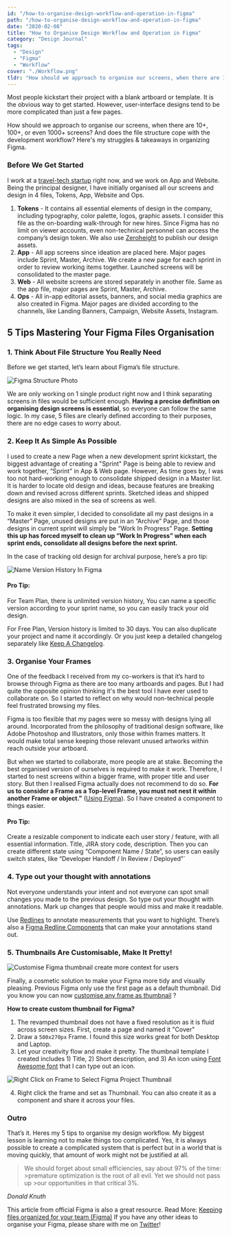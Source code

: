 ```yaml
---
id: "/how-to-organise-design-workflow-and-operation-in-figma"
path: "/how-to-organise-design-workflow-and-operation-in-figma"
date: "2020-02-08"
title: "How to Organise Design Workflow and Operation in Figma"
category: "Design Journal"
tags:
  - "Design"
  - "Figma"
  - "Workflow"
cover: "./Workflow.png"
tldr: "How should we approach to organise our screens, when there are 10+, 100+, or even 1000+? Here's my struggles & takeaways in organizing Figma. "
---
```


Most people kickstart their project with a blank artboard or template. It is the obvious way to get started. However, user-interface designs tend to be more complicated than just a few pages.

How should we approach to organise our screens, when there are 10+, 100+, or even 1000+ screens? And does the file structure cope with the development workflow? Here's my struggles & takeaways in organizing Figma.

### Before We Get Started

I work at a [travel-tech startup](https://www.hyperair.com) right now, and we work on App and Website. Being the principal designer, I have initially organised all our screens and design in 4 files, Tokens, App, Website and Ops.

1. **Tokens** - It contains all essential elements of design in the company, including typography, color palette, logos, graphic assets. I consider this file as the on-boarding walk-through for new hires. Since Figma has no limit on viewer accounts, even non-technical personnel can access the company’s design token. We also use [Zeroheight](https://zeroheight.com/055c0944d/p/68b40e) to publish our design assets.
2. **App** - All app screens since ideation are placed here. Major pages include Sprint, Master, Archive. We create a new page for each sprint in order to review working items together. Launched screens will be consolidated to the master page.
3. **Web** - All website screens are stored separately in another file. Same as the app file, major pages are Sprint, Master, Archive.
4. **Ops** - All in-app editorial assets, banners, and social media graphics are also created in Figma. Major pages are divided according to the channels, like Landing Banners, Campaign, Website Assets, Instagram.

## 5 Tips Mastering Your Figma Files Organisation

### 1. Think About File Structure You Really Need

Before we get started, let’s learn about Figma’s file structure.

![Figma Structure Photo](./figma-file-structure.png)

We are only working on 1 single product right now and I think separating screens in files would be sufficient enough. **Having a precise definition on organising design screens is essential**, so everyone can follow the same logic. In my case, 5 files are clearly defined according to their purposes, there are no edge cases to worry about.

### 2. Keep It As Simple As Possible

I used to create a new Page when a new development sprint kickstart, the biggest advantage of creating a "Sprint" Page is being able to review and work together, “Sprint” in App & Web page. However, As time goes by, I was too not hard-working enough to consolidate shipped design in a Master list. It is harder to locate old design and ideas, because features are breaking down and revised across different sprints. Sketched ideas and shipped designs are also mixed in the sea of screens as well.

To make it even simpler, I decided to consolidate all my past designs in a “Master” Page, unused designs are put in an “Archive” Page, and those designs in current sprint will simply be “Work In Progress” Page. **Setting this up has forced myself to clean up “Work In Progress” when each sprint ends, consolidate all designs before the next sprint.**

In the case of tracking old design for archival purpose, here’s a pro tip:

![Name Version History In Figma](./Name-version-history.png)

#### Pro Tip:

For Team Plan, there is unlimited version history, You can name a specific version according to your sprint name, so you can easily track your old design.

For Free Plan, Version history is limited to 30 days. You can also duplicate your project and name it accordingly. Or you just keep a detailed changelog separately like [Keep A Changelog](https://keepachangelog.com/en/1.0.0/).

### 3. Organise Your Frames

One of the feedback I received from my co-workers is that it’s hard to browse through Figma as there are too many artboards and pages. But I had quite the opposite opinion thinking it's the best tool I have ever used to collaborate on. So I started to reflect on why would non-technical people feel frustrated browsing my files.

Figma is too flexible that my pages were so messy with designs lying all around. Incorporated from the philosophy of traditional design software, like Adobe Photoshop and Illustrators, only those within frames matters. It would make total sense keeping those relevant unused artworks within reach outside your artboard.

But when we started to collaborate, more people are at stake. Becoming the best organised version of ourselves is required to make it work. Therefore, I started to nest screens within a bigger frame, with proper title and user story.
But then I realised Figma actually does not recommend to do so. **For us to consider a Frame as a Top-level Frame, you must not nest it within another Frame or object.”** ([Using Figma](https://help.figma.com/hc/en-us/articles/360041539473-Frames-in-Figma)). So I have created a component to things easier.

#### Pro Tip:

Create a resizable component to indicate each user story / feature, with all essential information. Title, JIRA story code, description. Then you can create different state using “Component Name / State”, so users can easily switch states, like “Developer Handoff / In Review / Deployed”`

### 4. Type out your thought with annotations

Not everyone understands your intent and not everyone can spot small changes you made to the previous design. So type out your thought with annotations. Mark up changes that people would miss and make it readable.

Use [Redlines](https://www.figma.com/c/plugin/781354942292031141/Redlines) to annotate measurements that you want to highlight. There’s also a [Figma Redline Components](https://www.figma.com/resources/assets/figma-redlines/) that can make your annotations stand out.

### 5. Thumbnails Are Customisable, Make It Pretty!

![Customise Figma thumbnail create more context for users](./Figma-Thumbnails.png)

Finally, a cosmetic solution to make your Figma more tidy and visually pleasing. Previous Figma only use the first page as a default thumbnail. Did you know you can now [customise any frame as thumbnail](https://help.figma.com/hc/en-us/articles/360038511413-Set-a-Custom-Thumbnail) ?

**How to create custom thumbnail for Figma?**

1. The revamped thumbnail does not have a fixed resolution as it is fluid across screen sizes. First, create a page and named it "Cover"
2. Draw a `500x270px` Frame. I found this size works great for both Desktop and Laptop.
3. Let your creativity flow and make it pretty. The thumbnail template I created includes 1) Title, 2) Short description, and 3) An icon using [Font Awesome font](https://fontawesome.com/download) that I can type out an icon.

![Right Click on Frame to Select Figma Project Thumbnail](./Figma-Thumbnail-Set.png)

4. Right click the frame and set as Thumbnail. You can also create it as a component and share it across your files.

### Outro

That’s it. Heres my 5 tips to organise my design workflow. My biggest lesson is learning not to make things too complicated. Yes, it is always possible to create a complicated system that is perfect but in a world that is moving quickly, that amount of work might not be justified at all.

> We should forget about small efficiencies, say about 97% of the time: >premature optimization is the root of all evil. Yet we should not pass up >our opportunities in that critical 3%.

<cite>Donald Knuth</cite>

This article from official Figma is also a great resource. Read More: [Keeping files organized for your team (Figma)](https://www.figma.com/best-practices/guide-to-developer-handoff/file-organization/) If you have any other ideas to organise your Figma, please share with me on [Twitter](https://www.twitter.com/desktopofsamuel)!
